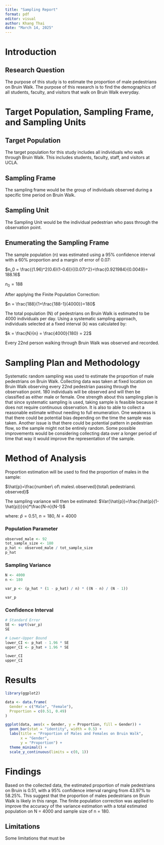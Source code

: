 ```yaml
---
title: "Sampling Report"
format: pdf
editor: visual
author: Khang Thai
date: "March 14, 2025"
---
```


# Introduction

## Research Question
The purpose of this study is to estimate the proportion of male pedestrians on Bruin Walk. The purpose of this research is to find the demographics of all students, faculty, and visitors that walk on Bruin Walk everyday.


# Target Population, Sampling Frame, and Sampling Units

## Target Population
The target population for this study includes all individuals who walk through Bruin Walk. This includes students, faculty, staff, and visitors at UCLA.

## Sampling Frame
The sampling frame would be the group of individuals observed during a specific time period on Bruin Walk. 

## Sampling Unit
The Sampling Unit would be the individual pedestrian who pass through the observation point.

## Enumerating the Sampling Frame
The sample population (n) was estimated using a 95% confidence interval with a 60% proportion and a margin of error of 0.07:

$n_0 = \frac{(1.96)^2(0.6)(1-0.6)}{(0.07)^2}=\frac{0.921984}{0.0049}= 188.16$

$n_0 = 188$

After applying the Finite Population Correction:

$n = \frac{188}{1+\frac{188-1}{4000}}=180$

The total population (N) of pedestrians on Bruin Walk is estimated to be 4000 individuals per day. Using a systematic sampling approach, individuals selected at a fixed interval (k) was calculated by:

$k = \frac{N}{n} = \frac{4000}{180} = 22$

Every 22nd person walking through Bruin Walk was observed and recorded.

# Sampling Plan and Methodology

Systematic random sampling was used to estimate the proportion of male pedestrians on Bruin Walk. Collecting data was taken at fixed location on Bruin Walk observing every 22nd pedestrian passing through the observation point. 180 individuals will be observed and will then be classified as either male or female. One strength about this sampling plan is that since systematic sampling is used, taking sample is feasible because it does not require continuous observation. It is also to able to collect a reasonable estimate without needing to full enumeration. One weakness is that there could be potential bias depending on the time the sample was taken. Another issue is that there could be potential pattern in pedestrian flow, so the sample might not be entirely random. Some possible improvements would be considering collecting data over a longer period of time that way it would improve the representation of the sample.

  
# Method of Analysis

Proportion estimation will be used to find the proportion of males in the sample:

$\hat{p}=\frac{number\ of\ males\ observed}{total\ pedestrians\ observed}$

The sampling variance will then be estimated:
$Var(\hat{p})=\frac{\hat{p}(1-\hat{p})}{n}*\frac{N-n}{N-1}$

where:
$\hat{p} = 0.51$,
$n = 180$,
$N = 4000$

### Population Parameter

```r
observed_male <- 92
tot_sample_size <- 180
p_hat <- observed_male / tot_sample_size
p_hat
```

### Sampling Variance

```r
N <- 4000
n <- 180

var_p <- (p_hat * (1 - p_hat) / n) * ((N - n) / (N - 1))

var_p

```

### Confidence Interval

```r
# Standard Error
SE <- sqrt(var_p)
SE

# Lower-Upper Bound
lower_CI <- p_hat - 1.96 * SE
upper_CI <- p_hat + 1.96 * SE

lower_CI
upper_CI

```


# Results

\begin{table}[h]
    \centering
    \begin{tabular}{|c|c|c|}
        \hline
        \textbf{Gender} & \textbf{Count} & \textbf{Proportion} \\
        \hline
        Male   & 92  & 0.51 \\
        Female & 88  & 0.49 \\
        \hline
        \textbf{Total} & \textbf{180} & \textbf{1.00} \\
        \hline
    \end{tabular}
    \caption{Gender Distribution of Pedestrians on Bruin Walk}
    \label{tab:gender_distribution}
\end{table}


```r
library(ggplot2)

data <- data.frame(
  Gender = c("Male", "Female"),
  Proportion = c(0.51, 0.49)
)

ggplot(data, aes(x = Gender, y = Proportion, fill = Gender)) +
  geom_bar(stat = "identity", width = 0.5) +
  labs(title = "Proportion of Males and Females on Bruin Walk",
       x = "Gender",
       y = "Proportion") +
  theme_minimal() +
  scale_y_continuous(limits = c(0, 1))

```

# Findings
Based on the collected data, the estimated proportion of male pedestrians on Bruin is 0.51, with a 95% confidence interval ranging from 43.97% to 58.25%. This suggest that the proportion of males pedestrians on Bruin Walk is likely in this range. The finite population correction was applied to improve the accuracy of the variance estimation with a total estimated population on N = 4000 and sample size of n = 180. 

## Limitations
Some limitations that must be 


\begin{figure}[h]
    \centering
    \begin{minipage}{0.45\textwidth}
        \centering
        \includegraphics[width=\linewidth]{20250313_135033.jpg}
    \end{minipage}
    \hfill
    \begin{minipage}{0.45\textwidth}
        \centering
        \includegraphics[width=\linewidth]{20250313_141411.jpg}
    \end{minipage}
\end{figure}


\begin{table}[h]
    \centering
    \begin{tabular}{|c|c|c|c|c|c|c|c|c|c|}
        \hline
        M & M & F & F & F & F & M & F & F & M \\
        \hline
        M & F & M & M & F & F & M & M & M & F \\
        \hline
        F & F & M & M & M & M & F & F & F & M \\
        \hline
        M & F & M & M & F & M & M & F & M & F \\
        \hline
        M & F & F & M & M & F & F & F & M & M \\
        \hline
        F & M & M & F & M & F & M & F & F & M \\
        \hline
        M & F & F & F & M & M & M & F & F & M \\
        \hline
        F & M & M & F & M & F & M & M & F & M \\
        \hline
        F & F & M & M & F & F & M & M & M & F \\
        \hline
        F & F & M & F & M & M & M & F & F & M \\
        \hline
        F & F & F & M & F & M & M & F & F & M \\
        \hline
        M & F & M & M & F & M & M & M & F & F \\
        \hline
        M & F & F & F & M & F & M & M & F & F \\
        \hline
        M & M & F & M & M & F & F & F & M & F \\
        \hline
        M & F & M & F & M & F & M & M & F & M \\
        \hline
        M & F & F & F & F & M & M & M & M & M \\
        \hline
    \end{tabular}
    \caption{Gender Classification of Pedestrians on Bruin Walk}
    \label{tab:gender_data}
\end{table}



